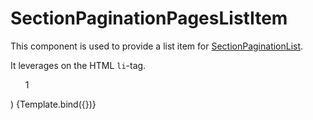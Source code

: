 
<Meta
  title="Components/Pagination/PaginationPagesListItem"
  component={PaginationPagesListItem}
/>

# SectionPaginationPagesListItem

This component is used to provide a list item for [SectionPaginationList](/docs/components-section-sectionpaginationpageslist--default-story).

It leverages on the HTML `li`-tag.

  <ul>
    <PaginationPagesListItem {...args}>1</PaginationPagesListItem>
  </ul>
)

<Canvas>
  <Story name="Default">{Template.bind({})}</Story>
</Canvas>
